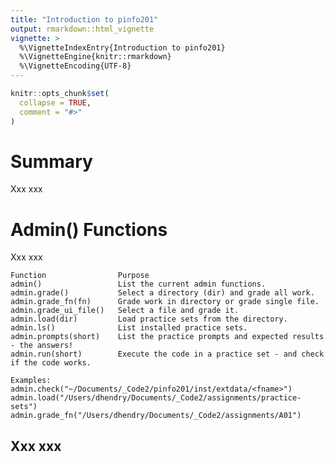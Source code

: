 ```yaml
---
title: "Introduction to pinfo201"
output: rmarkdown::html_vignette
vignette: >
  %\VignetteIndexEntry{Introduction to pinfo201}
  %\VignetteEngine{knitr::rmarkdown}
  %\VignetteEncoding{UTF-8}
---
```


```r
knitr::opts_chunk$set(
  collapse = TRUE,
  comment = "#>"
)
```

# Summary 
Xxx xxx 

# Admin() Functions 
Xxx xxx

```
Function                Purpose 
admin()                 List the current admin functions.
admin.grade()           Select a directory (dir) and grade all work.
admin.grade_fn(fn)      Grade work in directory or grade single file.
admin.grade_ui_file()   Select a file and grade it.
admin.load(dir)         Load practice sets from the directory.
admin.ls()              List installed practice sets.
admin.prompts(short)    List the practice prompts and expected results - the answers!
admin.run(short)        Execute the code in a practice set - and check if the code works.

Examples:
admin.check("~/Documents/_Code2/pinfo201/inst/extdata/<fname>")
admin.load("/Users/dhendry/Documents/_Code2/assignments/practice-sets")
admin.grade_fn("/Users/dhendry/Documents/_Code2/assignments/A01")
```

## Xxx xxx

